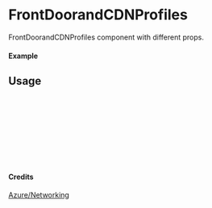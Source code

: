 
<Meta of={FrontDoorandCDNProfiles} title="Azure/Networking/FrontDoorandCDNProfiles" />

# FrontDoorandCDNProfiles

FrontDoorandCDNProfiles component with different props.

#### Example

<Canvas of={FrontDoorandCDNProfiles.Primary} />

## Usage

```ts
import { FrontDoorandCDNProfiles } from "yadl-ui";

const Example = () => {
  return (
      <FrontDoorandCDNProfiles />
  );
};

export default Example;
```

#### Credits
[Azure/Networking](https://learn.microsoft.com/en-us/azure/architecture/icons/)
